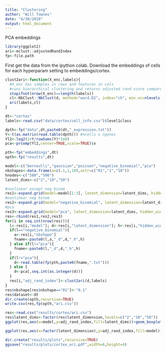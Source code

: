 ```yaml
---
title: "Clustering"
author: "Will Townes"
date: "4/30/2018"
output: html_document
---
```


PCA embeddings

```r
library(ggplot2)
ari<-mclust::adjustedRandIndex
fp<-file.path
```

First get the data from the ipython colab. Download the embeddings of cells for each hyperparam setting to embeddings/cortex.

```r
clust2ari<-function(X_enc,labels){
  #X_enc has samples in rows and features in cols
  #runs hierarchical clustering and returns adjusted rand score compared to labels
  stopifnot(nrow(X_enc)==length(labels))
  cl<-NbClust::NbClust(d, method="ward.D2", index="ch", min.nc=nlevels(labels), max.nc=nlevels(labels))$Best.partition
  ari(labels,cl)
}

dt<-"cortex"
labels<-read.csv("data/cortex/cell_info.csv")$level1class

dpth<-fp("data",dt,paste0(dt,"_expression.txt"))
Y<-t(as.matrix(read.table(dpth))) #ncells x ngenes
Yl2<-log2(1+Y/rowSums(Y)*1e6)
pca<-prcomp(Yl2,center=TRUE,scale=TRUE)$x

pth<-fp("embeddings",dt)
opth<-fp("results",dt)

model<-c("bernoulli","gaussian","poisson","negative_binomial","pca")
nbshapes<-data.frame(a=c(.1,1,10),astr=c("01","1","10"))
hnodes<-c("200","500")
latent_dims<-c("2","10","50")

#nonlinear except neg binom
res1<-expand.grid(model=model[1:3], latent_dimension=latent_dims, hidden_width=hnodes, nbshape=NA, adj_rand_index=NA)
#nonlinear neg binom
res2<-expand.grid(model="negative_binomial", latent_dimension=latent_dims, hidden_width=hnodes, nbshape=nbshapes$astr, adj_rand_index=NA)
#pca
res3<-expand.grid(model="pca", latent_dimension=latent_dims, hidden_width=NA,nbshape=NA,adj_rand_index=NA)
res<-rbind(res1,res2,res3)
for(i in seq.int(nrow(res))){
  l<-res[i,"model"]; d<-res[i,"latent_dimension"]; h<-res[i,"hidden_width"]
  if(l=="negative_binomial"){
    a<-res[i,"nbshape"]
    fname<-paste0(l,a,"_d",d,"_h",h)
  } else if(l!="pca"){
    fname<-paste0(l,"_d",d,"_h",h)
  }
  if(l!="pca"){
    d<-read.table(fp(pth,paste0(fname,".txt")))
  } else {
    d<-pca[,seq.int(as.integer(d))]
  }
  res[i,"adj_rand_index"]<-clust2ari(d,labels)
}
res$nbshape[res$nbshape=="01"]<-"0.1"
res$dataset<-dt
dir.create(opth,recursive=TRUE)
write.csv(res,fp(opth,"ari.csv"))
```

```r
res<-read.csv("results/cortex/ari.csv")
res$latent_dims<-factor(res$latent_dimension,levels=c("2","10","50"))
ggplot(res,aes(x=model,y=adj_rand_index,fill=latent_dims))+geom_boxplot()+theme_bw()+coord_flip()

ggplot(res,aes(x=factor(latent_dimension),y=adj_rand_index,fill=model))+geom_boxplot()+theme_bw()

dir.create("results/plots",recursive=TRUE)
ggsave("results/plots/cortex_ari.pdf",width=6,height=4)
```

